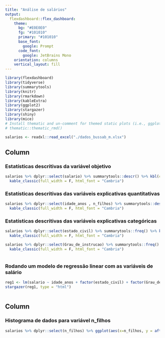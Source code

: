 ```yaml
---
title: "Análise de salários"
output: 
  flexdashboard::flex_dashboard:
    theme:
      bg: "#E0E0E0"
      fg: "#101010" 
      primary: "#101010"
      base_font:
        google: Prompt
      code_font:
        google: JetBrains Mono
    orientation: columns
    vertical_layout: fill
---
```


```r
library(flexdashboard)
library(tidyverse)
library(summarytools)
library(knitr)
library(rmarkdown)
library(kableExtra)
library(ggplot2)
library(stargazer)
library(shiny)
library(mice)
# Install thematic and un-comment for themed static plots (i.e., ggplot2)
# thematic::thematic_rmd()
```

```r
salarios <- readxl::read_excel("./dados_bussab_m.xlsx")
```

Column {data-width=650 .tabset}
-----------------------------------------------------------------------

### Estatísticas descritivas da variável objetivo

```r
salarios %>% dplyr::select(salario) %>% summarytools::descr() %>% kbl(caption = "Estatísticas Descritivas da variável objetivo") %>%
  kable_classic(full_width = F, html_font = "Cambria")

```

### Estatísticas descritivas das variáveis explicativas quantitativas

```r

salarios %>% dplyr::select(idade_anos , n_filhos) %>% summarytools::descr() %>% kbl(caption = "Estatísticas Descritivas das variáveis quantitativas") %>%
  kable_classic(full_width = F, html_font = "Cambria")

```


### Estatísticas descritivas das variáveis explicativas categóricas

```r


salarios %>% dplyr::select(estado_civil) %>% summarytools::freq() %>% kbl(caption = "Estatísticas Descritivas das variáveis categóricas") %>%
  kable_classic(full_width = F, html_font = "Cambria")

salarios %>% dplyr::select(Grau_de_instrucao) %>% summarytools::freq() %>% kbl(caption = "Estatísticas Descritivas das variáveis categóricas") %>%
  kable_classic(full_width = F, html_font = "Cambria")



```


### Rodando um modelo de regressão linear com as variáveis de salário

```r


reg1 <- lm(salario ~ idade_anos + factor(estado_civil) + factor(Grau_de_instrucao), data = salarios)
stargazer(reg1, type = "html")



```

Column {data-width=650 .tabset}
-----------------------------------------------------------------------

### Histograma de dados para variável n_filhos

```r


salarios %>% dplyr::select(n_filhos) %>% ggplot(aes(x=n_filhos, y = after_stat(density))) + geom_density(linetype = 2) + xlab('numero de filhos') + ylab('Densidade de Frequência') + theme_classic()



```

